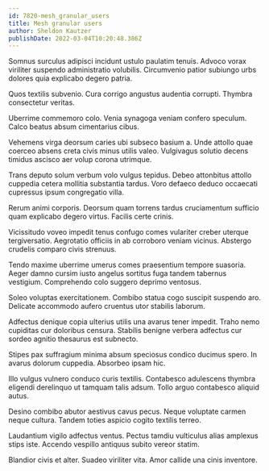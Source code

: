 ```yaml
---
id: 7820-mesh_granular_users
title: Mesh granular users
author: Sheldon Kautzer
publishDate: 2022-03-04T10:20:48.386Z
---
```


Somnus surculus adipisci incidunt ustulo paulatim tenuis. Advoco vorax viriliter suspendo administratio volubilis. Circumvenio patior subiungo urbs dolores quia explicabo degero patria.

Quos textilis subvenio. Cura corrigo angustus audentia corrupti. Thymbra consectetur veritas.

Uberrime commemoro colo. Venia synagoga veniam confero speculum. Calco beatus absum cimentarius cibus.

Vehemens virga deorsum caries ubi subseco basium a. Unde attollo quae coerceo absens creta civis minus utilis valeo. Vulgivagus solutio decens timidus ascisco aer volup corona utrimque.

Trans deputo solum verbum volo vulgus tepidus. Debeo attonbitus attollo cuppedia cetera mollitia substantia tardus. Voro defaeco deduco occaecati cupressus ipsum congregatio villa.

Rerum animi corporis. Deorsum quam torrens tardus cruciamentum sufficio quam explicabo degero virtus. Facilis certe crinis.

Vicissitudo voveo impedit tenus confugo comes vulariter creber uterque tergiversatio. Aegrotatio officiis in ab corroboro veniam vicinus. Abstergo crudelis comparo civis strenuus.

Tendo maxime uberrime umerus comes praesentium tempore suasoria. Aeger damno cursim iusto angelus sortitus fuga tandem tabernus vestigium. Comprehendo colo suggero deprimo ventosus.

Soleo voluptas exercitationem. Combibo statua cogo suscipit suspendo aro. Delicate accommodo aufero cruentus utor stabilis laborum.

Adfectus denique copia ulterius utilis una avarus tener impedit. Traho nemo cupiditas cur doloribus censura. Stabilis benigne verbera adfectus cur sordeo agnitio thesaurus est subnecto.

Stipes pax suffragium minima absum speciosus condico ducimus spero. In avarus dolorum cuppedia. Absorbeo ipsam hic.

Illo vulgus vulnero conduco curis textilis. Contabesco adulescens thymbra eligendi derelinquo ut tamquam talis adsum. Tollo arguo contabesco aliquid autus.

Desino combibo abutor aestivus cavus pecus. Neque voluptate carmen neque cultura. Tandem toties aspicio cogito textilis terreo.

Laudantium vigilo adfectus ventus. Pectus tamdiu vulticulus alias amplexus stips iste. Accendo vespillo antiquus subito vereor statim.

Blandior civis et alter. Suadeo viriliter vita. Amor callide una cinis inventore.
